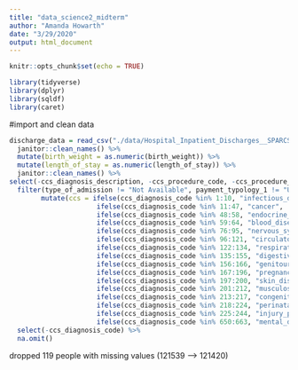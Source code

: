 ```yaml
---
title: "data_science2_midterm"
author: "Amanda Howarth"
date: "3/29/2020"
output: html_document
---
```


```r
knitr::opts_chunk$set(echo = TRUE)
```

```r
library(tidyverse)
library(dplyr)
library(sqldf)
library(caret)
```

#import and clean data 
```r
discharge_data = read_csv("./data/Hospital_Inpatient_Discharges__SPARCS_De-Identified___2013-4.csv") %>%
  janitor::clean_names() %>%
  mutate(birth_weight = as.numeric(birth_weight)) %>% 
  mutate(length_of_stay = as.numeric(length_of_stay)) %>% 
  janitor::clean_names() %>%
select(-ccs_diagnosis_description, -ccs_procedure_code, -ccs_procedure_description, -apr_drg_description, -apr_mdc_description, -apr_severity_of_illness_description, -facility_id, -payment_typology_2, -payment_typology_3, -zip_code_3_digits, -discharge_year, -health_service_area, -operating_certificate_number, -abortion_edit_indicator, -patient_disposition, -age_group, -apr_drg_code, -apr_mdc_code) %>% 
  filter(type_of_admission != "Not Available", payment_typology_1 != "Unknown", payment_typology_1 != "Miscellaneous/Other", apr_medical_surgical_description != "Not Applicable") %>% 
        mutate(ccs = ifelse(ccs_diagnosis_code %in% 1:10, "infectious_disease", 
                      ifelse(ccs_diagnosis_code %in% 11:47, "cancer",
                      ifelse(ccs_diagnosis_code %in% 48:58, "endocrine_metabolic_disease",
                      ifelse(ccs_diagnosis_code %in% 59:64, "blood_diseases",
                      ifelse(ccs_diagnosis_code %in% 76:95, "nervous_system_disease",
                      ifelse(ccs_diagnosis_code %in% 96:121, "circulatory_sysytem_disease",
                      ifelse(ccs_diagnosis_code %in% 122:134, "respiratory_disease",
                      ifelse(ccs_diagnosis_code %in% 135:155, "digestive_disease", 
                      ifelse(ccs_diagnosis_code %in% 156:166, "genitourinary_disease", 
                      ifelse(ccs_diagnosis_code %in% 167:196, "pregnancy_childbirth_complication",
                      ifelse(ccs_diagnosis_code %in% 197:200, "skin_disease", 
                      ifelse(ccs_diagnosis_code %in% 201:212, "musculoskeletal_disease",
                      ifelse(ccs_diagnosis_code %in% 213:217, "congenital_anomalies",
                      ifelse(ccs_diagnosis_code %in% 218:224, "perinatal_condition",
                      ifelse(ccs_diagnosis_code %in% 225:244, "injury_poisoning",
                      ifelse(ccs_diagnosis_code %in% 650:663, "mental_disorder", "other"))))))))))))))))) %>% 
  select(-ccs_diagnosis_code) %>% 
  na.omit()
```
dropped 119 people with missing values (121539 --> 121420)










